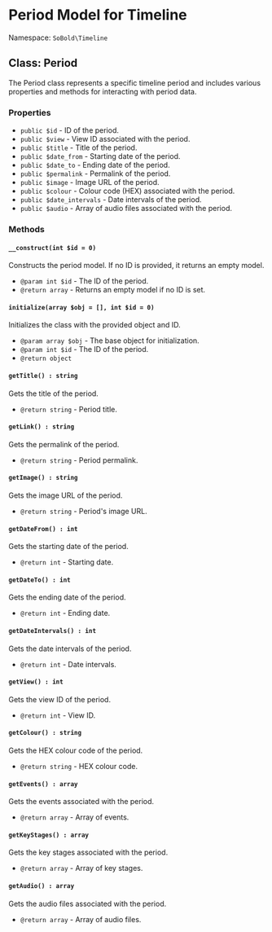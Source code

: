 # Period Model for Timeline

Namespace: `SoBold\Timeline`

## Class: Period

The Period class represents a specific timeline period and includes various properties and methods for interacting with period data.

### Properties

- `public $id` - ID of the period.
- `public $view` - View ID associated with the period.
- `public $title` - Title of the period.
- `public $date_from` - Starting date of the period.
- `public $date_to` - Ending date of the period.
- `public $permalink` - Permalink of the period.
- `public $image` - Image URL of the period.
- `public $colour` - Colour code (HEX) associated with the period.
- `public $date_intervals` - Date intervals of the period.
- `public $audio` - Array of audio files associated with the period.

### Methods

#### `__construct(int $id = 0)`

Constructs the period model. If no ID is provided, it returns an empty model.

- `@param int $id` - The ID of the period.
- `@return array` - Returns an empty model if no ID is set.

#### `initialize(array $obj = [], int $id = 0)`

Initializes the class with the provided object and ID.

- `@param array $obj` - The base object for initialization.
- `@param int $id` - The ID of the period.
- `@return object`

#### `getTitle() : string`

Gets the title of the period.

- `@return string` - Period title.

#### `getLink() : string`

Gets the permalink of the period.

- `@return string` - Period permalink.

#### `getImage() : string`

Gets the image URL of the period.

- `@return string` - Period's image URL.

#### `getDateFrom() : int`

Gets the starting date of the period.

- `@return int` - Starting date.

#### `getDateTo() : int`

Gets the ending date of the period.

- `@return int` - Ending date.

#### `getDateIntervals() : int`

Gets the date intervals of the period.

- `@return int` - Date intervals.

#### `getView() : int`

Gets the view ID of the period.

- `@return int` - View ID.

#### `getColour() : string`

Gets the HEX colour code of the period.

- `@return string` - HEX colour code.

#### `getEvents() : array`

Gets the events associated with the period.

- `@return array` - Array of events.

#### `getKeyStages() : array`

Gets the key stages associated with the period.

- `@return array` - Array of key stages.

#### `getAudio() : array`

Gets the audio files associated with the period.

- `@return array` - Array of audio files.
